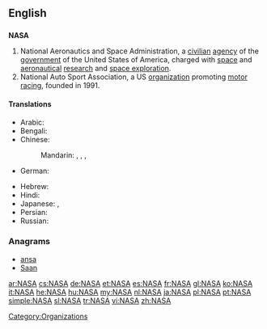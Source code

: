 {{also|nasa|näsa}}
==English==

==={{acronym}}===
{{wikipedia|NASA}}
'''NASA'''

# National Aeronautics and Space Administration, a [[civilian]] [[agency]] of the [[government]] of the United States of America, charged with [[space]] and [[aeronautical]] [[research]] and [[space exploration]].
# National Auto Sport Association, a US [[organization]] promoting [[motor racing]], founded in 1991.

====Translations====
{{trans-top|National Aeronautics and Space Administration}}
* Arabic: {{t-|ar|ناسا|f|tr=naasa}}
* Bengali: {{t|bn|নাসা|tr=nāsā|sc=Beng|xs=Bengali}}
* Chinese:
*: Mandarin: {{t|cmn|美國國家航空航天局|sc=Hani}}, {{t|cmn|美国国家航空航天局|tr=Měiguó guójiā hángkōng hángtiānjú|sc=Hani}}, {{qualifier|Taiwan}} {{t|cmn|美國國家航空暨太空總署|sc=Hani}}, {{t|cmn|美国国家航空暨太空总署|tr=Měiguó guójiā hángkōng jì tàikōng zǒngshǔ|sc=Hani}}
* German: {{t|de|NASA|f}}
{{trans-mid}}
* Hebrew: {{t|he|אס"א}}
* Hindi: {{t-|hi|नासा|tr=nāsā|xs=Hindi}}
* Japanese: {{t-|ja|米航空宇宙局|tr=べいこうくううちゅうきょく, Bei kōkū uchū-kyoku}}, {{t|ja|アメリカ航空宇宙局|tr=あめりかこうくううちゅうきょく, Amerika-kōkū-uchūkyoku}}
* Persian: {{t-|fa|ناسا|tr=nâsâ}}
* Russian: {{t-|ru|НАСА|f|n|tr=NÁSA}}
{{trans-bottom}}

===Anagrams===
* [[ansa#English|ansa]]
* [[Saan#English|Saan]]


[[Category:Organizations]]

[[ar:NASA]]
[[cs:NASA]]
[[de:NASA]]
[[et:NASA]]
[[es:NASA]]
[[fr:NASA]]
[[gl:NASA]]
[[ko:NASA]]
[[it:NASA]]
[[he:NASA]]
[[hu:NASA]]
[[my:NASA]]
[[nl:NASA]]
[[ja:NASA]]
[[pl:NASA]]
[[pt:NASA]]
[[simple:NASA]]
[[sl:NASA]]
[[tr:NASA]]
[[vi:NASA]]
[[zh:NASA]]